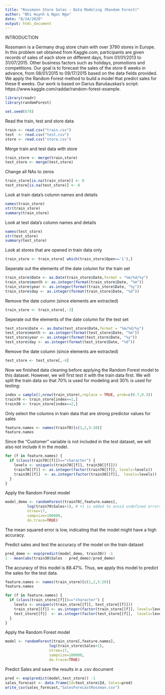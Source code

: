 ---
title: "Rossmann Store Sales - Data Modeling (Random Forest)"
author: "Nhi Huynh & Ngoc Ngo"
date: "8/24/2020"
output: html_document
---

INTRODUCTION

Rossmann is a Germany drug store chain with over 3790 stores in Europe. In this problem set obtained from Kaggle.com, participants are given records of sales of each store on different days, from 01/01/2013 to 31/07/2015. Other business factors such as holidays, promotions and competitions. Our goal is to forecast the sales of the store 6 weeks in advance, from 08/01/2015 to 09/17/2015 based on the data fields provided. We apply the Random Forest method to build a model that predict sales for these 6 weeks. Our work is based on Darius Barušauskas's script: https://www.kaggle.com/raddar/random-forest-example.

```{r}
library(readr)
library(randomForest)
```

```{r}
set.seed(678)
```

Read the train, test and store data
```{r}
train <- read.csv("train.csv")
test  <- read.csv("test.csv")
store <- read.csv("store.csv")
```

Merge train and test data with store
```{r}
train_store <- merge(train,store)
test_store <- merge(test,store)
```

Change all NAs to zeros
```{r}
train_store[is.na(train_store)] <- 0
test_store[is.na(test_store)] <- 0
```

Look at train data's column names and details
```{r}
names(train_store)
str(train_store)
summary(train_store)
```

Look at test data's column names and details
```{r}
names(test_store)
str(test_store)
summary(test_store)
```

Look at stores that are opened in train data only
```{r}
train_store <- train_store[ which(train_store$Open=='1'),]
```

Seperate out the elements of the date column for the train set
```{r}
train_store$Date <- as.Date(train_store$Date,format = "%m/%d/%y")
train_store$month <- as.integer(format(train_store$Date, "%m"))
train_store$year <- as.integer(format(train_store$Date, "%y"))
train_store$day <- as.integer(format(train_store$Date, "%d"))
```

Remove the date column (since elements are extracted) 
```{r}
train_store <- train_store[,-3]
```

Seperate out the elements of the date column for the test set
```{r}
test_store$Date <- as.Date(test_store$Date,format = "%m/%d/%y")
test_store$month <- as.integer(format(test_store$Date, "%m"))
test_store$year <- as.integer(format(test_store$Date, "%y"))
test_store$day <- as.integer(format(test_store$Date, "%d"))
```

Remove the date column (since elements are extracted)
```{r}
test_store <- test_store[,-4]
```

Now we finished data cleaning before applying the Random Forest model to this dataset. However, we will first test it with the train data first. We will split the train data so that 70% is used for modeling and 30% is used for testing:
```{r}
index = sample(2,nrow(train_store),replace = TRUE, prob=c(0.7,0.3))
train70 <- train_store[index==1,]
train30 <- train_store[index==2,]
```

Only select the columns in train data that are strong predictor values for sales
```{r}
feature.names <- names(train70)[c(1,2,5:20)]
feature.names
```
Since the "Customer" variable is not included in the test dataset, we will also not include it in the model.

```{r}
for (f in feature.names) {
  if (class(train70[[f]])=="character") {
    levels <- unique(c(train70[[f]], train30[[f]]))
    train70[[f]] <- as.integer(factor(train70[[f]], levels=levels))
    train30[[f]]  <- as.integer(factor(train30[[f]],  levels=levels))
  }
}
```

Apply the Random Forest model
```{r}
model_demo <- randomForest(train70[,feature.names], 
          log(train70$Sales+1), # +1 is added to avoid undefined errors if value is 0
          ntree=17,
          sampsize=100000, 
          do.trace=TRUE)
```
The mean squared error is low, indicating that the model might have a high accuracy.

Predict sales and test the accuracy of the model on the train dataset
```{r}
pred_demo <- exp(predict(model_demo, train30)) -1
1 - mean(abs(train30$Sales - pred_demo)/pred_demo)
```

The accuracy of this model is 88.47%.
Thus, we apply this model to predict the sales for the test data.

```{r}
feature.names <- names(train_store)[c(1,2,5:20)]
feature.names
```

```{r}
for (f in feature.names) {
  if (class(train_store[[f]])=="character") {
    levels <- unique(c(train_store[[f]], test_store[[f]]))
    train_store[[f]] <- as.integer(factor(train_store[[f]], levels=levels))
    test_store[[f]]  <- as.integer(factor(test_store[[f]],  levels=levels))
  }
}
```

Apply the Random Forest model
```{r}
model <- randomForest(train_store[,feature.names], 
                    log(train_store$Sales+1), 
                    ntree=17,
                    sampsize=100000, 
                    do.trace=TRUE)
```

Predict Sales and save the results in a .csv document
```{r}
pred <- exp(predict(model,test_store)) -1
sales_forecast <- data.frame(Id=test_store$Id, Sales=pred)
write_csv(sales_forecast,"SalesForecastRossman.csv") 
```
